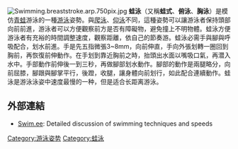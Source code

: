 {{noteTA|1=划}}
[[File:Swimming.breaststroke.arp.750pix.jpg|thumb]]
'''蛙泳'''（又稱'''蛙式'''、'''俯泳'''、'''胸泳'''）是模仿[[青蛙|青蛙]]游泳的一種[[游泳|游泳]]姿勢。與[[爬泳|爬泳]]、[[仰泳|仰泳]]不同，這種姿勢可以讓游泳者保持頭部向前前進，游泳者可以方便觀察前方是否有障礙物，避免撞上不明物體。蛙泳方便游泳者有充裕的時間調整速度，觀察距離，依自己的節奏游。蛙泳必需手與腳與呼吸配合，划水前進。手是先五指微張3~8mm，向前伸直，手向外張划轉一圈回到胸前，再恢復前伸動作。在手划到靠近胸前之時，抬頭出水面以嘴吸口氣，再潜入水中。手部動作前伸後一到三秒，再做腳部划水動作。腳部的動作是兩腿略分，向前屈膝，腳跟與腳掌平行，後蹬，收腿，讓身體向前划行，如此配合連續動作。蛙泳是游泳泳姿中速度最慢的一种，但是适合长距离游泳。

==外部連結==
{{commons category|Breaststroke}}
*[https://web.archive.org/web/20121226031151/http://www.swim.ee/models/models.html Swim.ee]: Detailed discussion of swimming techniques and speeds

{{游泳姿势}}

[[Category:游泳姿势|Category:游泳姿势]]
[[Category:蛙泳|Category:蛙泳]]